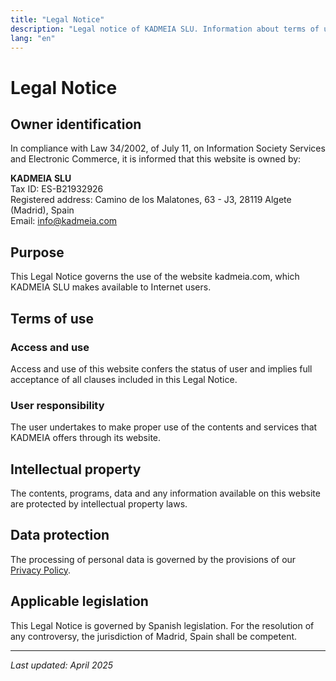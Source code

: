 ```yaml
---
title: "Legal Notice"
description: "Legal notice of KADMEIA SLU. Information about terms of use, intellectual property and applicable legislation"
lang: "en"
---
```


# Legal Notice

## Owner identification

In compliance with Law 34/2002, of July 11, on Information Society Services and Electronic Commerce, it is informed that this website is owned by:

**KADMEIA SLU**  
Tax ID: ES-B21932926  
Registered address: Camino de los Malatones, 63 - J3, 28119 Algete (Madrid), Spain  
Email: info@kadmeia.com  

## Purpose

This Legal Notice governs the use of the website kadmeia.com, which KADMEIA SLU makes available to Internet users.

## Terms of use

### Access and use

Access and use of this website confers the status of user and implies full acceptance of all clauses included in this Legal Notice.

### User responsibility

The user undertakes to make proper use of the contents and services that KADMEIA offers through its website.

## Intellectual property

The contents, programs, data and any information available on this website are protected by intellectual property laws.

## Data protection

The processing of personal data is governed by the provisions of our [Privacy Policy](/en/privacy).

## Applicable legislation

This Legal Notice is governed by Spanish legislation. For the resolution of any controversy, the jurisdiction of Madrid, Spain shall be competent.

---

*Last updated: April 2025*
